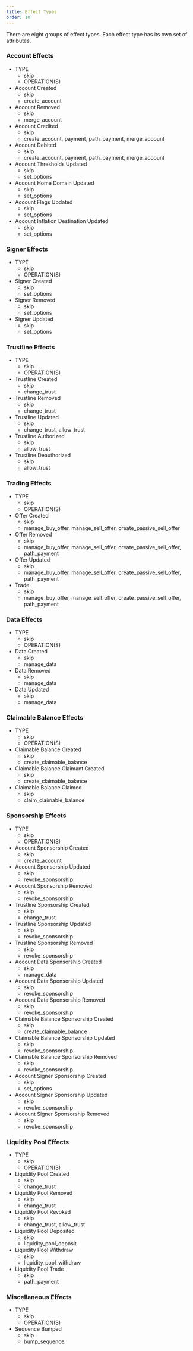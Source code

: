 ```yaml
---
title: Effect Types
order: 10
---
```



There are eight groups of effect types. Each effect type has its own set of attributes.

### Account Effects

<AttributeTable>

- TYPE
  - skip
  - OPERATION(S)
- Account Created
  - skip
  - create_account
- Account Removed
  - skip
  - merge_account
- Account Credited
  - skip
  - create_account, payment, path_payment, merge_account
- Account Debited
  - skip
  - create_account, payment, path_payment, merge_account
- Account Thresholds Updated
  - skip
  - set_options
- Account Home Domain Updated
  - skip
  - set_options
- Account Flags Updated
  - skip
  - set_options
- Account Inflation Destination Updated
  - skip
  - set_options

</AttributeTable>

### Signer Effects

<AttributeTable>

- TYPE
  - skip
  - OPERATION(S)
- Signer Created
  - skip
  - set_options
- Signer Removed
  - skip
  - set_options
- Signer Updated
  - skip
  - set_options

</AttributeTable>

### Trustline Effects

<AttributeTable>

- TYPE
  - skip
  - OPERATION(S)
- Trustline Created
  - skip
  - change_trust
- Trustline Removed
  - skip
  - change_trust
- Trustline Updated
  - skip
  - change_trust, allow_trust
- Trustline Authorized
  - skip
  - allow_trust
- Trustline Deauthorized
  - skip
  - allow_trust

</AttributeTable>

### Trading Effects

<AttributeTable>

- TYPE
  - skip
  - OPERATION(S)
- Offer Created
  - skip
  - manage_buy_offer, manage_sell_offer, create_passive_sell_offer
- Offer Removed
  - skip
  - manage_buy_offer, manage_sell_offer, create_passive_sell_offer, path_payment
- Offer Updated
  - skip
  - manage_buy_offer, manage_sell_offer, create_passive_sell_offer, path_payment
- Trade
  - skip
  - manage_buy_offer, manage_sell_offer, create_passive_sell_offer, path_payment

</AttributeTable>

### Data Effects

<AttributeTable>

- TYPE
  - skip
  - OPERATION(S)
- Data Created
  - skip
  - manage_data
- Data Removed
  - skip
  - manage_data
- Data Updated
  - skip
  - manage_data

</AttributeTable>

### Claimable Balance Effects

<AttributeTable>

- TYPE
  - skip
  - OPERATION(S)
- Claimable Balance Created
  - skip
  - create_claimable_balance
- Claimable Balance Claimant Created
  - skip
  - create_claimable_balance
- Claimable Balance Claimed
  - skip
  - claim_claimable_balance

</AttributeTable>

### Sponsorship Effects

<AttributeTable>

- TYPE
  - skip
  - OPERATION(S)
- Account Sponsorship Created
  - skip
  - create_account
- Account Sponsorship Updated
  - skip
  - revoke_sponsorship
- Account Sponsorship Removed
  - skip
  - revoke_sponsorship
- Trustline Sponsorship Created
  - skip
  - change_trust
- Trustline Sponsorship Updated
  - skip
  - revoke_sponsorship
- Trustline Sponsorship Removed
  - skip
  - revoke_sponsorship
- Account Data Sponsorship Created
  - skip
  - manage_data
- Account Data Sponsorship Updated
  - skip
  - revoke_sponsorship
- Account Data Sponsorship Removed
  - skip
  - revoke_sponsorship
- Claimable Balance Sponsorship Created
  - skip
  - create_claimable_balance
- Claimable Balance Sponsorship Updated
  - skip
  - revoke_sponsorship
- Claimable Balance Sponsorship Removed
  - skip
  - revoke_sponsorship
- Account Signer Sponsorship Created
  - skip
  - set_options
- Account Signer Sponsorship Updated
  - skip
  - revoke_sponsorship
- Account Signer Sponsorship Removed
  - skip
  - revoke_sponsorship

</AttributeTable>

### Liquidity Pool Effects

<AttributeTable>

- TYPE
  - skip
  - OPERATION(S)
- Liquidity Pool Created
  - skip
  - change_trust
- Liquidity Pool Removed
  - skip
  - change_trust
- Liquidity Pool Revoked
  - skip
  - change_trust, allow_trust
- Liquidity Pool Deposited
  - skip
  - liquidity_pool_deposit
- Liquidity Pool Withdraw
  - skip
  - liquidity_pool_withdraw
- Liquidity Pool Trade
  - skip
  - path_payment

</AttributeTable>

### Miscellaneous Effects

<AttributeTable>

- TYPE
  - skip
  - OPERATION(S)
- Sequence Bumped
  - skip
  - bump_sequence

</AttributeTable>
